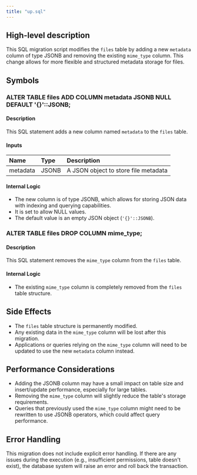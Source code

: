 ```yaml
---
title: "up.sql"
---
```


## High-level description
This SQL migration script modifies the `files` table by adding a new `metadata` column of type JSONB and removing the existing `mime_type` column. This change allows for more flexible and structured metadata storage for files.

## Symbols

### ALTER TABLE files ADD COLUMN metadata JSONB NULL DEFAULT '{}'::JSONB;
#### Description
This SQL statement adds a new column named `metadata` to the `files` table.

#### Inputs
| Name | Type | Description |
|:-----|:-----|:------------|
| metadata | JSONB | A JSON object to store file metadata |

#### Internal Logic
- The new column is of type JSONB, which allows for storing JSON data with indexing and querying capabilities.
- It is set to allow NULL values.
- The default value is an empty JSON object (`'{}'::JSONB`).

### ALTER TABLE files DROP COLUMN mime_type;
#### Description
This SQL statement removes the `mime_type` column from the `files` table.

#### Internal Logic
- The existing `mime_type` column is completely removed from the `files` table structure.

## Side Effects
- The `files` table structure is permanently modified.
- Any existing data in the `mime_type` column will be lost after this migration.
- Applications or queries relying on the `mime_type` column will need to be updated to use the new `metadata` column instead.

## Performance Considerations
- Adding the JSONB column may have a small impact on table size and insert/update performance, especially for large tables.
- Removing the `mime_type` column will slightly reduce the table's storage requirements.
- Queries that previously used the `mime_type` column might need to be rewritten to use JSONB operators, which could affect query performance.

## Error Handling
This migration does not include explicit error handling. If there are any issues during the execution (e.g., insufficient permissions, table doesn't exist), the database system will raise an error and roll back the transaction.